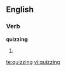 
==English==
===Verb===
'''quizzing'''
# {{present participle of|[[quiz]]}}

[[te:quizzing]]
[[vi:quizzing]]